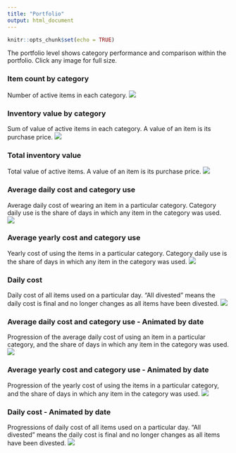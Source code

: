 ```yaml
---
title: "Portfolio"
output: html_document
---
```


```r
knitr::opts_chunk$set(echo = TRUE)

```

The portfolio level shows category performance and comparison within the portfolio. Click any image for full size.

### Item count by category
Number of active items in each category. 
[![](https://github.com/hoverfalt/Threddit-plots/blob/master/Portfolio-Inventory-Item_count.png?raw=true)](https://github.com/hoverfalt/Threddit-plots/blob/master/Portfolio-Inventory-Item_count.png?raw=true)

### Inventory value by category
Sum of value of active items in each category. A value of an item is its purchase price.
[![](https://github.com/hoverfalt/Threddit-plots/blob/master/Portfolio-Inventory-Value_by_category.png?raw=true)](https://github.com/hoverfalt/Threddit-plots/blob/master/Portfolio-Inventory-Value_by_category.png?raw=true)

### Total inventory value
Total value of active items. A value of an item is its purchase price.
[![](https://github.com/hoverfalt/Threddit-plots/blob/master/Portfolio-Inventory-Value_stacked.png?raw=true)](https://github.com/hoverfalt/Threddit-plots/blob/master/Portfolio-Inventory-Value_stacked.png?raw=true)

### Average daily cost and category use
Average daily cost of wearing an item in a particular category. Category daily use is the share of days in which any item in the category was used.
[![](https://github.com/hoverfalt/Threddit-plots/blob/master/Portfolio-Daily_cost_and_Category_use.png?raw=true)](https://github.com/hoverfalt/Threddit-plots/blob/master/Portfolio-Daily_cost_and_Category_use.png?raw=true)

### Average yearly cost and category use
Yearly cost of using the items in a particular category. Category daily use is the share of days in which any item in the category was used. 
[![](https://github.com/hoverfalt/Threddit-plots/blob/master/Portfolio-Yearly_cost_and_Category_use.png?raw=true)](https://github.com/hoverfalt/Threddit-plots/blob/master/Portfolio-Yearly_cost_and_Category_use.png?raw=true)

### Daily cost
Daily cost of all items used on a particular day. "All divested" means the daily cost is final and no longer changes as all items have been divested.
[![](https://github.com/hoverfalt/Threddit-plots/blob/master/Portfolio-Daily_cost.png?raw=true)](https://github.com/hoverfalt/Threddit-plots/blob/master/Portfolio-Daily_cost.png?raw=true)

### Average daily cost and category use - Animated by date
Progression of the average daily cost of using an item in a particular category, and the share of days in which any item in the category was used.
![](https://github.com/hoverfalt/Threddit-plots/blob/master/Portfolio-Daily_cost_and_Category_use-animation.gif?raw=true)

### Average yearly cost and category use - Animated by date
Progression of the yearly cost of using the items in a particular category, and the share of days in which any item in the category was used.
![](https://github.com/hoverfalt/Threddit-plots/blob/master/Portfolio-Yearly_cost_and_Category_use-animation.gif?raw=true)

### Daily cost - Animated by date
Progressions of daily cost of all items used on a particular day. "All divested" means the daily cost is final and no longer changes as all items have been divested.
![](https://github.com/hoverfalt/Threddit-plots/blob/master/Portfolio-Daily_cost-animation.gif?raw=true)








